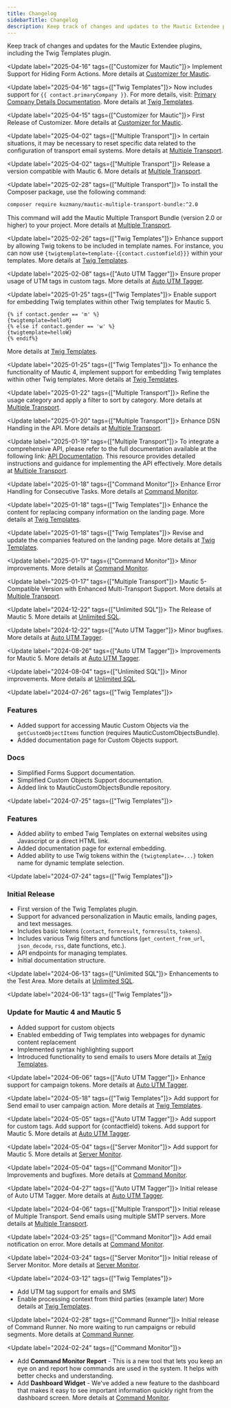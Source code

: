 ```yaml
---
title: Changelog
sidebarTitle: Changelog
description: Keep track of changes and updates to the Mautic Extendee plugins.
---
```


Keep track of changes and updates for the Mautic Extendee plugins, including the Twig Templates plugin.

<Update label="2025-04-16" tags={["Customizer for Mautic"]}>
  Implement Support for Hiding Form Actions. More details at [Customizer for Mautic](https://madesimple.madesimple.cloud/mautic-customizer-bundle).
</Update>

<Update label="2025-04-16" tags={["Twig Templates"]}>
  Now includes support for `{{ contact.primaryCompany }}`. For more details, visit: [Primary Company Details Documentation](https://docs.mtcextendee.com/twig-templates/snippets#access-primary-company-details). More details at [Twig Templates](https://madesimple.madesimple.cloud/mautic-twig-templates-bundle).
</Update>

<Update label="2025-04-15" tags={["Customizer for Mautic"]}>
  First Release of Customizer. More details at [Customizer for Mautic](https://madesimple.madesimple.cloud/mautic-customizer-bundle).
</Update>

<Update label="2025-04-02" tags={["Multiple Transport"]}>
  In certain situations, it may be necessary to reset specific data related to the configuration of transport email systems. More details at [Multiple Transport](https://madesimple.madesimple.cloud/mautic-multiple-transport-bundle).
</Update>

<Update label="2025-04-02" tags={["Multiple Transport"]}>
  Release a version compatible with Mautic 6. More details at [Multiple Transport](https://madesimple.madesimple.cloud/mautic-multiple-transport-bundle).
</Update>

<Update label="2025-02-28" tags={["Multiple Transport"]}>
  To install the Composer package, use the following command:
  ```bash
  composer require kuzmany/mautic-multiple-transport-bundle:^2.0
  ```
  This command will add the Mautic Multiple Transport Bundle (version 2.0 or higher) to your project. More details at [Multiple Transport](https://madesimple.madesimple.cloud/mautic-multiple-transport-bundle).
</Update>

<Update label="2025-02-26" tags={["Twig Templates"]}>
  Enhance support by allowing Twig tokens to be included in template names. For instance, you can now use `{twigtemplate=template-{{contact.customfield}}}` within your templates. More details at [Twig Templates](https://madesimple.madesimple.cloud/mautic-twig-templates-bundle).
</Update>

<Update label="2025-02-08" tags={["Auto UTM Tagger"]}>
  Ensure proper usage of UTM tags in custom tags. More details at [Auto UTM Tagger](https://madesimple.madesimple.cloud/mautic-auto-tagger-bundle).
</Update>

<Update label="2025-01-25" tags={["Twig Templates"]}>
  Enable support for embedding Twig templates within other Twig templates for Mautic 5.
  ```twig
  {% if contact.gender == 'm' %}  
  {twigtemplate=helloM}  
  {% else if contact.gender == 'w' %}  
  {twigtemplate=helloW}  
  {% endif%}
  ```
  More details at [Twig Templates](https://madesimple.madesimple.cloud/mautic-twig-templates-bundle).
</Update>

<Update label="2025-01-25" tags={["Twig Templates"]}>
  To enhance the functionality of Mautic 4, implement support for embedding Twig templates within other Twig templates. More details at [Twig Templates](https://madesimple.madesimple.cloud/mautic-twig-templates-bundle).
</Update>

<Update label="2025-01-22" tags={["Multiple Transport"]}>
  Refine the usage category and apply a filter to sort by category. More details at [Multiple Transport](https://madesimple.madesimple.cloud/mautic-multiple-transport-bundle).
</Update>

<Update label="2025-01-20" tags={["Multiple Transport"]}>
  Enhance DSN Handling in the API. More details at [Multiple Transport](https://madesimple.madesimple.cloud/mautic-multiple-transport-bundle).
</Update>

<Update label="2025-01-19" tags={["Multiple Transport"]}>
  To integrate a comprehensive API, please refer to the full documentation available at the following link: [API Documentation](https://gist.github.com/kuzmany/fd9372f46809cea00945ff3bd73102b9). This resource provides detailed instructions and guidance for implementing the API effectively. More details at [Multiple Transport](https://madesimple.madesimple.cloud/mautic-multiple-transport-bundle).
</Update>

<Update label="2025-01-18" tags={["Command Monitor"]}>
  Enhance Error Handling for Consecutive Tasks. More details at [Command Monitor](https://madesimple.madesimple.cloud/command-monitor-bundle).
</Update>

<Update label="2025-01-18" tags={["Twig Templates"]}>
  Enhance the content for replacing company information on the landing page. More details at [Twig Templates](https://madesimple.madesimple.cloud/mautic-twig-templates-bundle).
</Update>

<Update label="2025-01-18" tags={["Twig Templates"]}>
  Revise and update the companies featured on the landing page. More details at [Twig Templates](https://madesimple.madesimple.cloud/mautic-twig-templates-bundle).
</Update>

<Update label="2025-01-17" tags={["Command Monitor"]}>
  Minor improvements. More details at [Command Monitor](https://madesimple.madesimple.cloud/command-monitor-bundle).
</Update>

<Update label="2025-01-17" tags={["Multiple Transport"]}>
  Mautic 5-Compatible Version with Enhanced Multi-Transport Support. More details at [Multiple Transport](https://madesimple.madesimple.cloud/mautic-multiple-transport-bundle).
</Update>

<Update label="2024-12-22" tags={["Unlimited SQL"]}>
  The Release of Mautic 5. More details at [Unlimited SQL](https://madesimple.madesimple.cloud/mautic-unlimited-sql-bundle).
</Update>

<Update label="2024-12-22" tags={["Auto UTM Tagger"]}>
  Minor bugfixes. More details at [Auto UTM Tagger](https://madesimple.madesimple.cloud/mautic-auto-tagger-bundle).
</Update>

<Update label="2024-08-26" tags={["Auto UTM Tagger"]}>
  Improvements for Mautic 5. More details at [Auto UTM Tagger](https://madesimple.madesimple.cloud/mautic-auto-tagger-bundle).
</Update>

<Update label="2024-08-04" tags={["Unlimited SQL"]}>
  Minor improvements. More details at [Unlimited SQL](https://madesimple.madesimple.cloud/mautic-unlimited-sql-bundle).
</Update>

<Update label="2024-07-26" tags={["Twig Templates"]}>
  ### Features
  - Added support for accessing Mautic Custom Objects via the `getCustomObjectItems` function (requires MauticCustomObjectsBundle).
  - Added documentation page for Custom Objects support.

  ### Docs
  - Simplified Forms Support documentation.
  - Simplified Custom Objects Support documentation.
  - Added link to MauticCustomObjectsBundle repository.
</Update>

<Update label="2024-07-25" tags={["Twig Templates"]}>
  ### Features
  - Added ability to embed Twig Templates on external websites using Javascript or a direct HTML link.
  - Added documentation page for external embedding.
  - Added ability to use Twig tokens within the `{twigtemplate=...}` token name for dynamic template selection.
</Update>

<Update label="2024-07-24" tags={["Twig Templates"]}>
  ### Initial Release
  - First version of the Twig Templates plugin.
  - Support for advanced personalization in Mautic emails, landing pages, and text messages.
  - Includes basic tokens (`contact`, `formresult`, `formresults`, `tokens`).
  - Includes various Twig filters and functions (`get_content_from_url`, `json_decode`, `rss`, date functions, etc.).
  - API endpoints for managing templates.
  - Initial documentation structure.
</Update>

<Update label="2024-06-13" tags={["Unlimited SQL"]}>
  Enhancements to the Test Area. More details at [Unlimited SQL](https://madesimple.madesimple.cloud/mautic-unlimited-sql-bundle).
</Update>

<Update label="2024-06-13" tags={["Twig Templates"]}>
  ### Update for Mautic 4 and Mautic 5
  *   Added support for custom objects
  *   Enabled embedding of Twig templates into webpages for dynamic content replacement
  *   Implemented syntax highlighting support
  *   Introduced functionality to send emails to users
  More details at [Twig Templates](https://madesimple.madesimple.cloud/mautic-twig-templates-bundle).
</Update>

<Update label="2024-06-06" tags={["Auto UTM Tagger"]}>
  Enhance support for campaign tokens. More details at [Auto UTM Tagger](https://madesimple.madesimple.cloud/mautic-auto-tagger-bundle).
</Update>

<Update label="2024-05-18" tags={["Twig Templates"]}>
  Add support for Send email to user campaign action. More details at [Twig Templates](https://madesimple.madesimple.cloud/mautic-twig-templates-bundle).
</Update>

<Update label="2024-05-05" tags={["Auto UTM Tagger"]}>
  Add support for custom tags.
  Add support for {contactfield} tokens.
  Add support for Mautic 5.
  More details at [Auto UTM Tagger](https://madesimple.madesimple.cloud/mautic-auto-tagger-bundle).
</Update>

<Update label="2024-05-04" tags={["Server Monitor"]}>
  Add support for Mautic 5. More details at [Server Monitor](https://madesimple.madesimple.cloud/mautic-server-monitor-bundle).
</Update>

<Update label="2024-05-04" tags={["Command Monitor"]}>
  Improvements and bugfixes. More details at [Command Monitor](https://madesimple.madesimple.cloud/command-monitor-bundle).
</Update>

<Update label="2024-04-27" tags={["Auto UTM Tagger"]}>
  Initial release of Auto UTM Tagger. More details at [Auto UTM Tagger](https://madesimple.madesimple.cloud/mautic-auto-tagger-bundle).
</Update>

<Update label="2024-04-06" tags={["Multiple Transport"]}>
  Initial release of Multiple Transport. Send emails using multiple SMTP servers. More details at [Multiple Transport](https://madesimple.madesimple.cloud/mautic-multiple-transport-bundle).
</Update>

<Update label="2024-03-25" tags={["Command Monitor"]}>
  Add email notification on error. More details at [Command Monitor](https://madesimple.madesimple.cloud/command-monitor-bundle).
</Update>

<Update label="2024-03-24" tags={["Server Monitor"]}>
  Initial release of Server Monitor. More details at [Server Monitor](https://madesimple.madesimple.cloud/mautic-server-monitor-bundle).
</Update>

<Update label="2024-03-12" tags={["Twig Templates"]}>
  *   Add UTM tag support for emails and SMS
  *   Enable processing context from third parties (example later)
  More details at [Twig Templates](https://madesimple.madesimple.cloud/mautic-twig-templates-bundle).
</Update>

<Update label="2024-02-28" tags={["Command Runner"]}>
  Initial release of Command Runner. No more waiting to run campaigns or rebuild segments. More details at [Command Runner](https://madesimple.madesimple.cloud/command-runner-bundle).
</Update>

<Update label="2024-02-24" tags={["Command Monitor"]}>
  *    Add **Command Monitor Report** - This is a new tool that lets you keep an eye on and report how commands are used in the system. It helps with better checks and understanding.
  *   Add **Dashboard Widget** - We've added a new feature to the dashboard that makes it easy to see important information quickly right from the dashboard screen.
  More details at [Command Monitor](https://madesimple.madesimple.cloud/command-monitor-bundle).
</Update>
